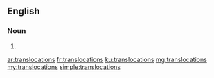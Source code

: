 ==English==

===Noun===
{{head|en|noun plural form}}

# {{plural of|translocation|lang=en}}

[[ar:translocations]]
[[fr:translocations]]
[[ku:translocations]]
[[mg:translocations]]
[[my:translocations]]
[[simple:translocations]]